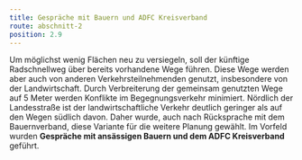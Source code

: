 ```yaml
---
title: Gespräche mit Bauern und ADFC Kreisverband
route: abschnitt-2
position: 2.9
---
```

Um möglichst wenig Flächen neu zu versiegeln, soll der künftige Radschnellweg über bereits vorhandene Wege führen. Diese Wege werden aber auch von anderen Verkehrsteilnehmenden genutzt, insbesondere von der Landwirtschaft. Durch Verbreiterung der gemeinsam genutzten Wege auf 5 Meter werden Konflikte im Begegnungsverkehr minimiert. Nördlich der Landesstraße ist der landwirtschaftliche Verkehr deutlich geringer als auf den Wegen südlich davon. Daher wurde, auch nach Rücksprache mit dem Bauernverband, diese Variante für die weitere Planung gewählt. Im Vorfeld wurden **Gespräche mit ansässigen Bauern und dem ADFC Kreisverband** geführt.
